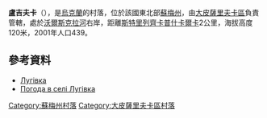 {{coord|50|26|36|N|35|28|7|E|scale:100000_region:UA|display=title}}

'''盧吉夫卡'''（{{lang-uk|Лугівка}}），是[[烏克蘭|烏克蘭]]的村落，位於該國東北部[[蘇梅州|蘇梅州]]，由[[大皮薩里夫卡區|大皮薩里夫卡區]]負責管轄，處於[[沃爾斯克拉河|沃爾斯克拉河]]右岸，距離[[斯特里列齊卡普什卡爾卡|斯特里列齊卡普什卡爾卡]]2公里，海拔高度120米，2001年人口439。

==參考資料==
*[http://w1.c1.rada.gov.ua/pls/z7502/A005?rdat1=02.02.2010&rf7571=28841 Лугівка]
* [http://weather.in.ua/ua/symskaja/13923 Погода в селі Лугівка] {{Wayback|url=http://weather.in.ua/ua/symskaja/13923 |date=20111220000810 }}

{{DEFAULTSORT:Лугівка}}
[[Category:蘇梅州村落|Category:蘇梅州村落]]
[[Category:大皮薩里夫卡區村落|Category:大皮薩里夫卡區村落]]


{{Sumy-geo-stub}}